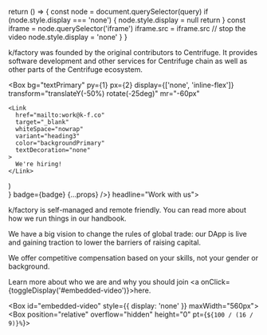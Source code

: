 
  return () => {
    const node = document.querySelector(query)
    if (node.style.display === 'none') {
      node.style.display = null
      return
    }
    const iframe = node.querySelector('iframe')
    iframe.src = iframe.src // stop the video
    node.style.display = 'none'
  }
}


<!-- Hero-->

<Scene perspective="800px" height="500px">
  <SpinningText
    duration="30s"
    fontSize={['1.4rem', '1.8rem', '2.4rem']}
    rotateX={-15}
    rotateZ={-15}
    text="    OUR MISSION IS TO BUILD & SUPPORT A FINANCIAL ECOSYSTEM ON THE CENTRIFUGE PROTOCOL"
  />
</Scene>

<!-- Section -->

<Section headline="About">

k/factory was founded by the original contributors to Centrifuge. It provides software development and other services for Centrifuge chain as well as other parts of the Centrifuge ecosystem.

</Section>

<!-- Section -->

  <Box
    bg="textPrimary"
    py={1}
    px={2}
    display={['none', 'inline-flex']}
    transform="translateY(-50%) rotate(-25deg)"
    mr="-60px"
  >
    <Link
      href="mailto:work@k-f.co"
      target="_blank"
      whiteSpace="nowrap"
      variant="heading3"
      color="backgroundPrimary"
      textDecoration="none"
    >
      We're hiring!
    </Link>
  </Box>
)

<Section Heading={props => <Heading Text={props => <Text whiteSpace="nowrap" {...props} />} badge={badge} {...props} />} headline="Work with us">

k/factory is self-managed and remote friendly. You can read more about how we run things in our handbook.

We have a big vision to change the rules of global trade: our DApp is live and gaining traction to lower the barriers of raising capital.

We offer competitive compensation based on your skills, not your gender or background.

Learn more about who we are and why you should join <a onClick={toggleDisplay('#embedded-video')}>here</a>.

<Box id="embedded-video" style={{ display: 'none' }} maxWidth="560px">
  <Box position="relative" overflow="hidden" height="0" pt={`${100 / (16 / 9)}%`}>
    <Box
      as="iframe"
      position="absolute"
      top="0"
      left="0"
      width="100%"
      height="100%"
      src="https://www.youtube.com/embed/h8tfJ9EtIpY"
      title="YouTube video player"
      frameborder="0"
      allow="accelerometer; autoplay; clipboard-write; encrypted-media; gyroscope; picture-in-picture"
      allowfullscreen
    />
  </Box>
</Box>

</Section>

